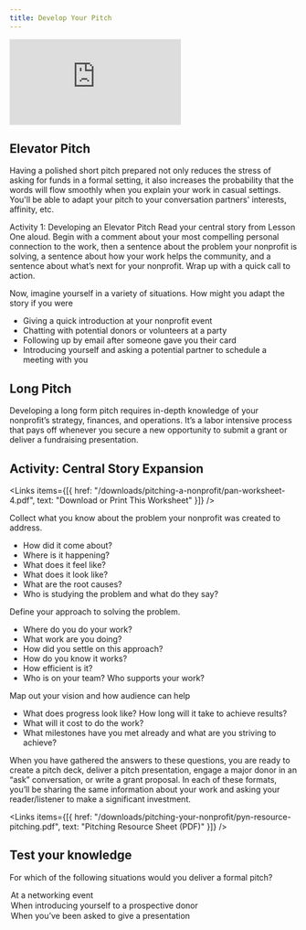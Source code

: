 ```yaml
---
title: Develop Your Pitch
---
```


<Embed src="https://player.vimeo.com/video/919324228?h=f35f191b6f" />

## Elevator Pitch

Having a polished short pitch prepared not only reduces the stress of asking for funds in a formal setting, it also increases the probability that the words will flow smoothly when you explain your work in casual settings. You'll be able to adapt your pitch to your conversation partners' interests, affinity, etc.

Activity 1: Developing an Elevator Pitch
Read your central story from Lesson One aloud. Begin with a comment about your most compelling personal connection to the work, then a sentence about the problem your nonprofit is solving, a sentence about how your work helps the community, and a sentence about what’s next for your nonprofit. Wrap up with a quick call to action. 

Now, imagine yourself in a variety of situations. How might you adapt the story if you were

- Giving a quick introduction at your nonprofit event
- Chatting with potential donors or volunteers at a party
- Following up by email after someone gave you their card
- Introducing yourself and asking a potential partner to schedule a meeting with you

## Long Pitch

Developing a long form pitch requires in-depth knowledge of your nonprofit’s strategy, finances, and operations. It’s a labor intensive process that pays off whenever you secure a new opportunity to submit a grant or deliver a fundraising presentation.

## Activity: Central Story Expansion

<Links
  items={[{
    href: "/downloads/pitching-a-nonprofit/pan-worksheet-4.pdf",
    text: "Download or Print This Worksheet"
  }]}
/>

Collect what you know about the problem your nonprofit was created to address.

- How did it come about? 
- Where is it happening?
- What does it feel like?
- What does it look like?
- What are the root causes?
- Who is studying the problem and what do they say?

Define your approach to solving the problem.

- Where do you do your work?
- What work are you doing? 
- How did you settle on this approach?
- How do you know it works?
- How efficient is it?
- Who is on your team? Who supports your work?

Map out your vision and how audience can help

- What does progress look like? How long will it take to achieve results?
- What will it cost to do the work?
- What milestones have you met already and what are you striving to achieve?

When you have gathered the answers to these questions, you are ready to create a pitch deck, deliver a pitch presentation, engage a major donor in an “ask” conversation, or write a grant proposal. In each of these formats, you’ll be sharing the same information about your work and asking your reader/listener to make a significant investment.

<Links
  items={[{
    href: "/downloads/pitching-your-nonprofit/pyn-resource-pitching.pdf",
    text: "Pitching Resource Sheet (PDF)"
  }]}
/>

<Box>

  ## Test your knowledge

  For which of the following situations would you deliver a formal pitch?

  <MultipleChoice>
    <Option>
      At a networking event
    </Option>
    <Option>
      When introducing yourself to a prospective donor
    </Option>
    <Option isCorrect>
      When you’ve been asked to give a presentation
    </Option>
  </MultipleChoice>

</Box>
